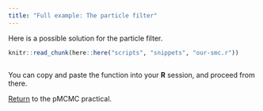 ```yaml
---
title: "Full example: The particle filter"
---
```


Here is a possible solution for the particle filter.

```r
knitr::read_chunk(here::here("scripts", "snippets", "our-smc.r"))
```
```r
```

You can copy and paste the function into your **R** session, and proceed from there.

[Return](pmcmc.html#run-a-particle-filter) to the pMCMC practical.
